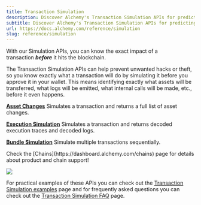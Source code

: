 ```yaml
---
title: Transaction Simulation
description: Discover Alchemy's Transaction Simulation APIs for predicting the precise impact of a transaction before it reaches the blockchain.
subtitle: Discover Alchemy's Transaction Simulation APIs for predicting the precise impact of a transaction before it reaches the blockchain.
url: https://docs.alchemy.com/reference/simulation
slug: reference/simulation
---
```


With our Simulation APIs, you can know the exact impact of a transaction ***before*** it hits the blockchain.

The Transaction Simulation APIs can help prevent unwanted hacks or theft, so you know exactly what a transaction will do by simulating it before you approve it in your wallet. This means identifying exactly what assets will be transferred, what logs will be emitted, what internal calls will be made, etc., before it even happens.

**[Asset Changes](/reference/alchemy-simulateassetchanges)** Simulates a transaction and returns a full list of asset changes.

**[Execution Simulation](/reference/alchemy-simulateexecution)** Simulates a transaction and returns decoded execution traces and decoded logs.

**[Bundle Simulation](/reference/simulation-bundle)** Simulate multiple transactions sequentially.

<Info>
  Check the [Chains](https://dashboard.alchemy.com/chains) page for details about product and chain support!

  ![](523fb8a9a9d899921ee1046d0ff1b389967a9976d1c6112ebbbe071ddd1ef374-image.png)
</Info>

For practical examples of these APIs you can check out the [Transaction Simulation examples](/reference/simulation-examples) page and for frequently asked questions you can check out the [Transaction Simulation FAQ](/reference/simulation-faqs) page.
